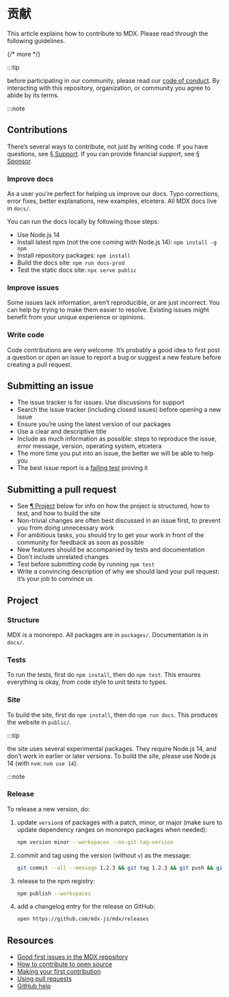 # 贡献

This article explains how to contribute to MDX.
Please read through the following guidelines.

{/* more */}

:::tip

before participating in our community, please read our [code of
conduct][coc]. By interacting with this repository, organization, or community
you agree to abide by its terms.

:::note

## Contributions

There’s several ways to contribute, not just by writing code.
If you have questions, see [§ Support][support].
If you can provide financial support, see [§ Sponsor][sponsor].

### Improve docs

As a user you’re perfect for helping us improve our docs.
Typo corrections, error fixes, better explanations, new examples, etcetera.
All MDX docs live in `docs/`.

You can run the docs locally by following those steps:

- Use Node.js 14
- Install latest npm (not the one coming with Node.js 14): `npm install -g npm`
- Install repository packages: `npm install`
- Build the docs site: `npm run docs-prod`
- Test the static docs site: `npx serve public`

### Improve issues

Some issues lack information, aren’t reproducible, or are just incorrect.
You can help by trying to make them easier to resolve.
Existing issues might benefit from your unique experience or opinions.

### Write code

Code contributions are very welcome.
It’s probably a good idea to first post a question or open an issue to report a
bug or suggest a new feature before creating a pull request.

## Submitting an issue

- The issue tracker is for issues.
  Use discussions for support
- Search the issue tracker (including closed issues) before opening a new
  issue
- Ensure you’re using the latest version of our packages
- Use a clear and descriptive title
- Include as much information as possible: steps to reproduce the issue,
  error message, version, operating system, etcetera
- The more time you put into an issue, the better we will be able to help you
- The best issue report is a [failing test][unit-test] proving it

## Submitting a pull request

- See [¶ Project][project] below for info on how the project is structured,
  how to test, and how to build the site
- Non-trivial changes are often best discussed in an issue first, to prevent
  you from doing unnecessary work
- For ambitious tasks, you should try to get your work in front of the
  community for feedback as soon as possible
- New features should be accompanied by tests and documentation
- Don’t include unrelated changes
- Test before submitting code by running `npm test`
- Write a convincing description of why we should land your pull request:
  it’s your job to convince us

## Project

### Structure

MDX is a monorepo.
All packages are in `packages/`.
Documentation is in `docs/`.

### Tests

To run the tests, first do `npm install`, then do `npm test`.
This ensures everything is okay, from code style to unit tests to types.

### Site

To build the site, first do `npm install`, then do `npm run docs`.
This produces the website in `public/`.

:::tip

the site uses several experimental packages. They require
Node.js 14, and don’t work in earlier or later versions. To build the site,
please use Node.js 14 (with `nvm`: `nvm use 14`).

:::note

### Release

To release a new version, do:

1.  update `version`s of packages with a patch, minor, or major (make sure to
    update dependency ranges on monorepo packages when needed):
    ```sh
    npm version minor --workspaces --no-git-tag-version
    ```
2.  commit and tag using the version (without `v`) as the message:
    ```sh
    git commit --all --message 1.2.3 && git tag 1.2.3 && git push && git push --tags
    ```
3.  release to the npm registry:
    ```sh
    npm publish --workspaces
    ```
4.  add a changelog entry for the release on GitHub:
    ```sh
    open https://github.com/mdx-js/mdx/releases
    ```

## Resources

- [Good first issues in the MDX repository](https://github.com/mdx-js/mdx/labels/good%20first%20issue%20👋)
- [How to contribute to open source](https://opensource.guide/how-to-contribute/)
- [Making your first contribution](https://medium.com/@vadimdemedes/making-your-first-contribution-de6576ddb190)
- [Using pull requests](https://help.github.com/articles/about-pull-requests/)
- [GitHub help](https://help.github.com)

[coc]: https://github.com/mdx-js/.github/blob/main/code-of-conduct.md
[unit-test]: https://twitter.com/sindresorhus/status/579306280495357953
[support]: /community/support/
[sponsor]: /community/sponsor/
[project]: #project
